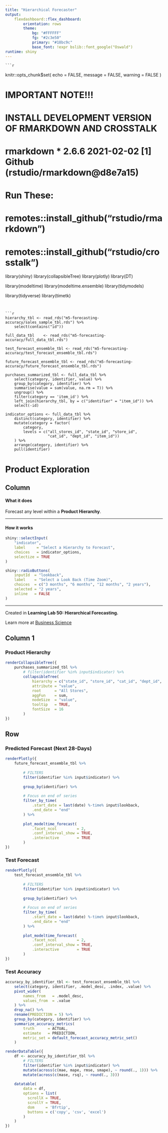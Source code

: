```yaml
---
title: "Hierarchical Forecaster"
output: 
    flexdashboard::flex_dashboard:
        orientation: rows
        theme:
            bg: "#FFFFFF"
            fg: "#2c3e50"
            primary: "#18bc9c"
            base_font: !expr bslib::font_google("Oswald")
runtime: shiny
---
```

    
    ```r
knitr::opts_chunk$set(
    echo    = FALSE,
    message = FALSE, 
    warning = FALSE
)

# IMPORTANT NOTE!!!
# INSTALL DEVELOPMENT VERSION OF RMARKDOWN AND CROSSTALK
# rmarkdown   * 2.6.6   2021-02-02 [1] Github (rstudio/rmarkdown@d8e7a15)

# Run These:
# remotes::install_github("rstudio/rmarkdown")
# remotes::install_github("rstudio/crosstalk")

library(shiny)
library(collapsibleTree)
library(plotly)
library(DT)
    
library(modeltime)
library(modeltime.ensemble)
library(tidymodels)
    
library(tidyverse)
library(timetk)

```


```r
hierarchy_tbl <- read_rds("m5-forecasting-accuracy/sales_sample_tbl.rds") %>%
    select(contains("id"))

full_data_tbl    <- read_rds("m5-forecasting-accuracy/full_data_tbl.rds")

test_forecast_ensemble_tbl <- read_rds("m5-forecasting-accuracy/test_forecast_ensemble_tbl.rds")

future_forecast_ensemble_tbl <- read_rds("m5-forecasting-accuracy/future_forecast_ensemble_tbl.rds")

purchases_summarized_tbl <- full_data_tbl %>%
    select(category, identifier, value) %>%
    group_by(category, identifier) %>%
    summarise(value = sum(value, na.rm = T)) %>%
    ungroup() %>%
    filter(category == 'item_id') %>%
    left_join(hierarchy_tbl, by = c("identifier" = "item_id")) %>%
    select(-id) 

indicator_options <- full_data_tbl %>%
    distinct(category, identifier) %>%
    mutate(category = factor(
        category, 
        levels = c("all_stores_id", "state_id", "store_id", 
                   "cat_id", "dept_id", "item_id"))
    ) %>%
    arrange(category, identifier) %>%
    pull(identifier)
```



# Product Exploration

## Column {.sidebar}

#### What it does

Forecast any level within a __Product Hierarchy__.

<hr>
    
#### How it works
    
```r
shiny::selectInput(
    "indicator", 
    label     = "Select a Hierarchy to Forecast",
    choices   = indicator_options, 
    selectize = TRUE
)

shiny::radioButtons(
    inputId  = "lookback",
    label    = "Select a Look Back (Time Zoom)",
    choices  = c("3 months", "6 months", "12 months", "2 years"),
    selected = "2 years",
    inline   = FALSE
)

```

<hr>

Created in __Learning Lab 50: Hierarchical Forecasting.__ 

Learn more at [Business Science](https://www.business-science.io/)



## Column 1

### Product Hierarchy


```r
renderCollapsibleTree({
    purchases_summarized_tbl %>%
        # filter(identifier %in% input$indicator) %>%
        collapsibleTree(
            hierarchy = c("state_id", "store_id", "cat_id", "dept_id", "identifier"),
            attribute = "value",
            root      = "All Stores",
            aggFun    = sum, 
            nodeSize  = "value",
            tooltip   = TRUE, 
            fontSize  = 16
        )
})
```

## Row {.tabset .tabset-fade}

### Predicted Forecast (Next 28-Days)

```r
renderPlotly({
    future_forecast_ensemble_tbl %>%
    
        # FILTERS 
        filter(identifier %in% input$indicator) %>%
        
        group_by(identifier) %>%
        
        # Focus on end of series
        filter_by_time(
            .start_date = last(date) %-time% input$lookback, 
            .end_date = "end"
        ) %>%
        
        plot_modeltime_forecast(
            .facet_ncol         = 2, 
            .conf_interval_show = TRUE,
            .interactive        = TRUE
        )
})

```


### Test Forecast

```r
renderPlotly({
    test_forecast_ensemble_tbl %>%
    
        # FILTERS 
        filter(identifier %in% input$indicator) %>%
        
        group_by(identifier) %>%
        
        # Focus on end of series
        filter_by_time(
            .start_date = last(date) %-time% input$lookback, 
            .end_date = "end"
        ) %>%
        
        plot_modeltime_forecast(
            .facet_ncol         = 2, 
            .conf_interval_show = TRUE,
            .interactive        = TRUE
        )
})

```

### Test Accuracy

```r
accuracy_by_identifier_tbl <- test_forecast_ensemble_tbl %>%
    select(category, identifier, .model_desc, .index, .value) %>%
    pivot_wider(
        names_from   = .model_desc,
        values_from  = .value
    ) %>%
    drop_na() %>%
    rename(PREDICTION = 5) %>%
    group_by(category, identifier) %>%
    summarize_accuracy_metrics(
        truth      = ACTUAL, 
        estimate   = PREDICTION, 
        metric_set = default_forecast_accuracy_metric_set()
    )

renderDataTable({
    df <- accuracy_by_identifier_tbl %>%
        # FILTERS 
        filter(identifier %in% input$indicator) %>%
        mutate(across(c(mae, mape, rmse, smape), ~ round(., 1))) %>%
        mutate(across(c(mase, rsq), ~ round(., 3))) 
    
    datatable(
        data = df, 
        options = list(
          scrollX = TRUE, 
          scrollY = TRUE,
          dom     = 'Bfrtip',
          buttons = c('copy', 'csv', 'excel')
        )
    )
})
```

